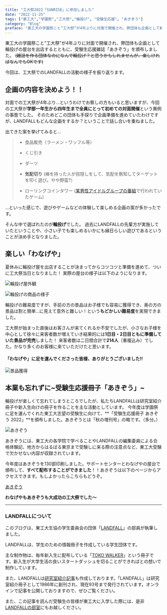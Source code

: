 ```yaml
---
title: "工大祭2022「SUNRISE」に参加しました"
date: "2022-11-25"
tags: ["東工大","学園祭","工大祭","輪投げ", "受験生応援", "あきぞう"]
category: "Blog"
preface: "東工大の学園祭こと”工大祭”が4年ぶりに対面で開催され、弊団体も企画として輪投げの屋台を出店するとともに、受験生応援雑誌「あきぞう」を頒布しました。"
---
```


東工大の学園祭こと"工大祭"が4年ぶりに対面で開催され、弊団体も企画として輪投げの屋台を出店するとともに、受験生応援雑誌「あきぞう」を頒布しました。
~~(雑誌を作る団体なのになんで輪投げ？と思うかもしれませんが、楽しければなんでもOKです)~~ 

今回は、工大祭でのLANDFALLの活動の様子を振り返ります。

## 企画の内容を決めよう！！

対面での工大祭が4年ぶり...というわけでお察しの方もいると思いますが、今回の工大祭が**学部一年生から四年生まで全員にとって初めての対面開催**という異例の事態でした。
そのためどこの団体も手探りで企画準備を進めていたわけですが、LANDFALLもどんな企画をするか？ということで話し合いを重ねました。

出てきた案を挙げてみると…

> * 食品販売（ラーメン・ワッフル等）
>
> * くじ引き
>
> * ダーツ
>
> * **気配切り** (棒を持った人が目隠しをして、気配を察知してターゲットを叩く遊び。やや野蛮?）
>
> * ローリングコインタワー ([某男性アイドルグループの番組](https://ja.wikipedia.org/wiki/VS嵐 )で行われていたゲーム)

...といった感じで、遊びやゲームなどの体験して楽しめる企画の案が多かったです。

そんな中で選ばれたのが**輪投げ**でした。
過去にLANDFALLの先輩方が実施していたということや、小さい子でも楽しめるいかにも縁日らしい遊びであるということが決め手となりました。


## 楽しい「わなげや」

夏休みに輪投げ屋を出店することが決まってからコツコツと準備を進めて、ついに工大祭当日となりました！
実際の屋台の様子は以下のようになります。

![輪投げ屋外観](./schoolfestival2022/wanage_ad.JPG "看板は幼稚園をイメージした可愛らしいデザインにしました。")

![輪投げの商品の様子](./schoolfestival2022/wanage.JPG "輪っかを投げて景品に入ったらその景品をゲットできる。注目景品は奥の500mlコーヒー。")


輪投げの難易度ですが、手前の方の景品はお子様でも容易に獲得でき、奥の方の景品は割と簡単...に見えて意外と難しい！という**もどかしい難易度**を実現できました。

工大祭が始まった直後はお客さんが来てくれるか不安でしたが、小さなお子様を中心として徐々に来客者数が増えていき結果的には**1日目・2日目ともに準備していた景品が完売**しました！
来客者数は二日間合計で**214人**（重複込み）でした。かなり多くのお客様に来ていただけたと思います。

#### 「わなげや」に足を運んでくださった皆様、ありがとうございました!!

![景品獲得](./schoolfestival2022/get_prize.JPG "見事お菓子をGET!!")


## 本業も忘れずに~受験生応援冊子「あきぞう」~

輪投げが楽しくて忘れてしまうところでしたが、私たちLANDFALLは研究室紹介冊子や新入生向けの冊子を作ることを主な活動としています。
今年度は学園祭に足を運んでくれた東工大志望の受験生に向けて、**「受験生応援冊子 あきぞう 2022」**を頒布しました。あきぞうとは「秋の増刊号」の略です。（多分。）

![あきぞう](./schoolfestival2022/akizou.JPG "わなげやの店頭に並べてあるあきぞう。")

あきぞうには、東工大の各学院で学べることやLANDFALLの編集委員による合格体験記、地方からはるばる東京まで受験しに来る際の注意点など、東工大受験で欠かせない内容が収録されています。

今年度はあきぞうを130部印刷しました。サポートセンターとわなげやの屋台で頒布して、**すべて配布することができました**！！あきぞうは以下のページからアクセスできます。もしよかったらこちらもどうぞ。

[あきぞう](/blogs/akizou2022/akizou2022)

**わなげやもあきぞうも大成功の工大祭でした～**

---
### LANDFALLについて


このブログは、東工大生協の学生委員会の団体「[LANDFALL](https://landfaller.com)」の部員が執筆しました。

LANDFALLは、学生のための情報冊子を作成している学生団体です。

主な制作物は、毎年新入生に配布している「[TOKO WALKER](https://landfaller.com/7a895fee2b767b2554cee0ff6a428902/TOKOWALKER2021.pdf)」という冊子です。新入生が大学生活の良いスタートダッシュを切ることができればとの想いで制作しています。

また、LANDFALLは[研究室紹介記事](https://landfaller.com/magazines)も作成しております。「LANDFALL」は研究室紹介冊子として1986年に創刊され、現在93号まで発行されています。オンラインで記事を公開しておりますので、ぜひご覧ください。

また、この記事を読んだ受験生の皆様が東工大に入学した際には、是非[LANDFALLの部室](https://landfaller.com/blogs/clubroom/)にもお越しください。
